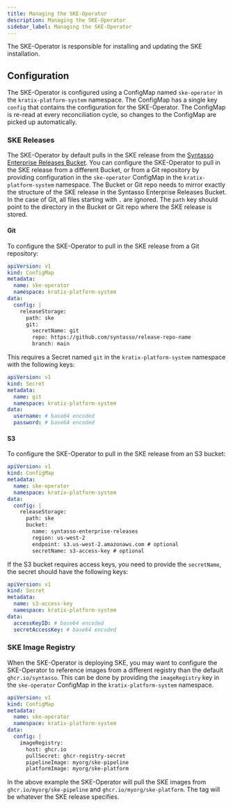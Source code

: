 ```yaml
---
title: Managing the SKE-Operator
description: Managing the SKE-Operator
sidebar_label: Managing the SKE-Operator
---
```


The SKE-Operator is responsible for installing and updating the SKE
installation.

## Configuration

The SKE-Operator is configured using a ConfigMap named `ske-operator` in the
`kratix-platform-system` namespace. The ConfigMap has a single key `config` that
contains the configuration for the SKE-Operator. The ConfigMap is re-read at
every reconciliation cycle, so changes to the ConfigMap are picked up automatically.

### SKE Releases

The SKE-Operator by default pulls in the SKE release from the [Syntasso
Enterprise Releases
Bucket](http://syntasso-enterprise-releases.s3-website.eu-west-2.amazonaws.com/#).
You can configure the SKE-Operator to pull in the SKE release from a different
Bucket, or from a Git repository by providing configuration in the
`ske-operator` ConfigMap in the `kratix-platform-system` namespace. The Bucket
or Git repo needs to mirror exactly the structure of the SKE release in the
Syntasso Enterprise Releases Bucket. In the case of Git, all files starting with
`.` are ignored. The `path` key should point to the directory in the Bucket or Git
repo where the SKE release is stored.

#### Git
To configure the SKE-Operator to pull in the SKE release from a Git repository:

```yaml
apiVersion: v1
kind: ConfigMap
metadata:
  name: ske-operator
  namespace: kratix-platform-system
data:
  config: |
    releaseStorage:
      path: ske
      git:
        secretName: git
        repo: https://github.com/syntasso/release-repo-name
        branch: main
```

This requires a Secret named `git` in the `kratix-platform-system` namespace
with the following keys:
```yaml
apiVersion: v1
kind: Secret
metadata:
  name: git
  namespace: kratix-platform-system
data:
  username: # base64 encoded
  password: # base64 encoded
```

#### S3

To configure the SKE-Operator to pull in the SKE release from an S3 bucket:

```yaml
apiVersion: v1
kind: ConfigMap
metadata:
  name: ske-operator
  namespace: kratix-platform-system
data:
  config: |
    releaseStorage:
      path: ske
      bucket:
        name: syntasso-enterprise-releases
        region: us-west-2
        endpoint: s3.us-west-2.amazonaws.com # optional
        secretName: s3-access-key # optional
```

If the S3 bucket requires access keys, you need to provide the `secretName`, the
secret should have the following keys:

```yaml
apiVersion: v1
kind: Secret
metadata:
  name: s3-access-key
  namespace: kratix-platform-system
data:
  accessKeyID: # base64 encoded
  secretAccessKey: # base64 encoded
```

### SKE Image Registry

When the SKE-Operator is deploying SKE, you may want to configure the
SKE-Operator to reference images from a different registry than the default
`ghcr.io/syntasso`. This can be done by providing the `imageRegistry` key in the
`ske-operator` ConfigMap in the `kratix-platform-system` namespace.

```yaml
apiVersion: v1
kind: ConfigMap
metadata:
  name: ske-operator
  namespace: kratix-platform-system
data:
  config: |
    imageRegistry:
      host: ghcr.io
      pullSecret: ghcr-registry-secret
      pipelineImage: myorg/ske-pipeline
      platformImage: myorg/ske-platform
```

In the above example the SKE-Operator will pull the SKE images from
`ghcr.io/myorg/ske-pipeline` and `ghcr.io/myorg/ske-platform`. The tag will be
whatever the SKE release specifies.
